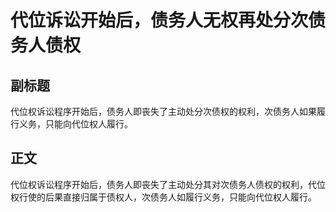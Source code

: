 # 代位诉讼开始后，债务人无权再处分次债务人债权
## 副标题
代位权诉讼程序开始后，债务人即丧失了主动处分次债权的权利，次债务人如果履行义务，只能向代位权人履行。
## 正文
代位权诉讼程序开始后，债务人即丧失了主动处分其对次债务人债权的权利，代位权行使的后果直接归属于债权人，次债务人如履行义务，只能向代位权人履行。